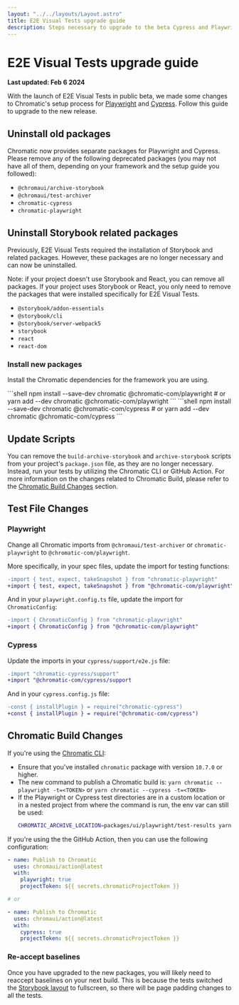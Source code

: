 ```yaml
---
layout: "../../layouts/Layout.astro"
title: E2E Visual Tests upgrade guide
description: Steps necessary to upgrade to the beta Cypress and Playwright setup
---
```



# E2E Visual Tests upgrade guide

**Last updated: Feb 6 2024**

With the launch of E2E Visual Tests in public beta, we made some changes to Chromatic's setup process for [Playwright](/docs/playwright) and [Cypress](/docs/cypress). Follow this guide to upgrade to the new release.

## Uninstall old packages

Chromatic now provides separate packages for Playwright and Cypress. Please remove any of the following deprecated packages (you may not have all of them, depending on your framework and the setup guide you followed):

- `@chromaui/archive-storybook`
- `@chromaui/test-archiver`
- `chromatic-cypress`
- `chromatic-playwright`

## Uninstall Storybook related packages

Previously, E2E Visual Tests required the installation of Storybook and related packages. However, these packages are no longer necessary and can now be uninstalled.

Note: if your project doesn't use Storybook and React, you can remove all packages. If your project uses Storybook or React, you only need to remove the packages that were installed specifically for E2E Visual Tests.

- `@storybook/addon-essentials`
- `@storybook/cli`
- `@storybook/server-webpack5`
- `storybook`
- `react`
- `react-dom`

### Install new packages

Install the Chromatic dependencies for the framework you are using.

<Tabs>
  <TabItem label="Playwright">
    ```shell
    npm install --save-dev chromatic @chromatic-com/playwright
    # or
    yarn add --dev chromatic @chromatic-com/playwright
    ```
  </TabItem>

  <TabItem label="Cypress">
    ```shell
    npm install --save-dev chromatic @chromatic-com/cypress
    # or
    yarn add --dev chromatic @chromatic-com/cypress
    ```
  </TabItem>
</Tabs>

## Update Scripts

You can remove the `build-archive-storybook` and `archive-storybook` scripts from your project's `package.json` file, as they are no longer necessary. Instead, run your tests by utilizing the Chromatic CLI or GitHub Action. For more information on the changes related to Chromatic Build, please refer to the [Chromatic Build Changes](#chromatic-build-changes) section.

## Test File Changes

### Playwright

Change all Chromatic imports from `@chromaui/test-archiver` or `chromatic-playwright` to `@chromatic-com/playwright`.

More specifically, in your spec files, update the import for testing functions:

```diff
-import { test, expect, takeSnapshot } from "chromatic-playwright"
+import { test, expect, takeSnapshot } from "@chromatic-com/playwright"
```

And in your `playwright.config.ts` file, update the import for `ChromaticConfig`:

```diff
-import { ChromaticConfig } from "chromatic-playwright"
+import { ChromaticConfig } from "@chromatic-com/playwright"
```

### Cypress

Update the imports in your `cypress/support/e2e.js` file:

```diff
-import "chromatic-cypress/support"
+import "@chromatic-com/cypress/support
```

And in your `cypress.config.js` file:

```diff
-const { installPlugin } = require("chromatic-cypress")
+const { installPlugin } = require("@chromatic-com/cypress")
```

## Chromatic Build Changes

If you're using the [Chromatic CLI](/docs/cli):

- Ensure that you've installed `chromatic` package with version `10.7.0` or higher.
- The new command to publish a Chromatic build is: `yarn chromatic --playwright -t=<TOKEN>` or `yarn chromatic --cypress -t=<TOKEN>`
- If the Playwright or Cypress test directories are in a custom location or in a nested project from where the command is run, the env var can still be used:
  ```sh
  CHROMATIC_ARCHIVE_LOCATION=packages/ui/playwright/test-results yarn chromatic --playwright -t=<TOKEN>
  ```

If you're using the the GitHub Action, then you can use the following configuration:

```yaml
- name: Publish to Chromatic
  uses: chromaui/action@latest
  with:
    playwright: true
    projectToken: ${{ secrets.chromaticProjectToken }}

# or

- name: Publish to Chromatic
  uses: chromaui/action@latest
  with:
    cypress: true
    projectToken: ${{ secrets.chromaticProjectToken }}
```

### Re-accept baselines

Once you have upgraded to the new packages, you will likely need to reaccept baselines on your next build. This is because the tests switched the [Storybook layout](https://storybook.js.org/docs/configure/story-layout#global-layout) to fullscreen, so there will be page padding changes to all the tests.
